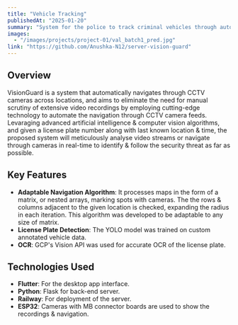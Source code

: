 ```yaml
---
title: "Vehicle Tracking"
publishedAt: "2025-01-20"
summary: "System for the police to track criminal vehicles through automated CCTV scanning"
images:
  - "/images/projects/project-01/val_batch1_pred.jpg"
link: "https://github.com/Anushka-N12/server-vision-guard"
---
```


## Overview

VisionGuard is a system that automatically navigates through CCTV cameras across locations, 
and aims to eliminate the need for manual scrutiny of extensive video recordings by 
employing cutting-edge technology to automate the navigation through CCTV camera feeds. 
Levaraging advanced artificial intelligence & computer vision algorithms, and given a license 
plate number along with last known location & time, the proposed system will meticulously 
analyse video streams or navigate through cameras in real-time to identify & follow the 
security threat as far as possible. 

## Key Features

- **Adaptable Navigation Algorithm**: It processes maps in the form of a matrix, or nested 
arrays, marking spots with cameras. The the rows & columns adjacent to the given location is checked, expanding the radius in each iteration. This 
algorithm was developed to be adaptable to any size of matrix.  
- **License Plate Detection**: The YOLO model was trained on custom annotated vehicle data.
- **OCR**: GCP's Vision API was used for accurate OCR of the license plate. 

## Technologies Used

- **Flutter**: For the desktop app interface.
- **Python**: Flask for back-end server.
- **Railway**: For deployment of the server. 
- **ESP32**: Cameras with MB connector boards are used to show the recordings & navigation.
